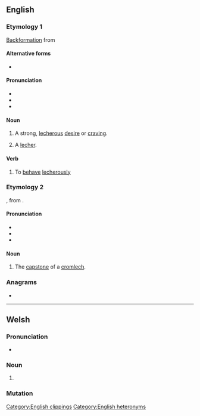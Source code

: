 {{also|Lech|-lech}}
==English==
{{wikipedia}}

===Etymology 1===
[[backformation|Backformation]] from {{m|en|lecher}}

====Alternative forms====
* {{l|en|letch}}

====Pronunciation====
* {{IPA|en|/lɛtʃ/}}
* {{audio|en|LL-Q1860 (eng)-Vealhurl-lech (stone).wav ‎|Audio (UK)}}
* {{rhymes|en|ɛtʃ}}

====Noun====
{{en-noun}}

# {{lb|en|slang}} A strong, [[lecherous]] [[desire]] or [[craving]].
# {{lb|en|slang}} A [[lecher]].

====Verb====
{{en-verb}}

# {{lb|en|slang}} To [[behave]] [[lecherously]]

===Etymology 2===
{{der|en|cy|llech||slate, slab}}, from {{der|en|cel-pro|*ɸlikkā}}.

====Pronunciation====
* {{IPA|en|/lɛk/}}
* {{audio|en|LL-Q1860 (eng)-Vealhurl-lech.wav ‎|Audio (UK)}}
* {{rhymes|en|ɛk}}

====Noun====
{{en-noun|s}}

# The [[capstone]] of a [[cromlech]].

===Anagrams===
* {{anagrams|en|a=cehl|Chel}}

[[Category:English clippings]]
[[Category:English heteronyms]]

----

==Welsh==

===Pronunciation===
* {{IPA|cy|/leːχ/}}

===Noun===
{{head|cy|mutated noun}}

# {{soft mutation of|cy|llech||slate}}

===Mutation===
{{cy-mut|llech}}